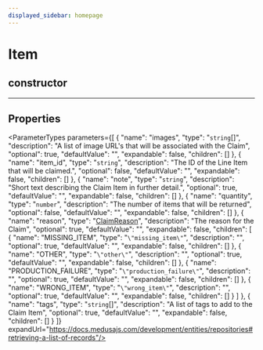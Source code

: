 ```yaml
---
displayed_sidebar: homepage
---
```



# Item

## constructor

___

## Properties

<ParameterTypes parameters={[
  {
    "name": "images",
    "type": "`string`[]",
    "description": "A list of image URL's that will be associated with the Claim",
    "optional": true,
    "defaultValue": "",
    "expandable": false,
    "children": []
  },
  {
    "name": "item_id",
    "type": "`string`",
    "description": "The ID of the Line Item that will be claimed.",
    "optional": false,
    "defaultValue": "",
    "expandable": false,
    "children": []
  },
  {
    "name": "note",
    "type": "`string`",
    "description": "Short text describing the Claim Item in further detail.",
    "optional": true,
    "defaultValue": "",
    "expandable": false,
    "children": []
  },
  {
    "name": "quantity",
    "type": "`number`",
    "description": "The number of items that will be returned",
    "optional": false,
    "defaultValue": "",
    "expandable": false,
    "children": []
  },
  {
    "name": "reason",
    "type": "[ClaimReason](../../entities/enums/entities.ClaimReason.mdx)",
    "description": "The reason for the Claim",
    "optional": true,
    "defaultValue": "",
    "expandable": false,
    "children": [
      {
        "name": "MISSING_ITEM",
        "type": "`\"missing_item\"`",
        "description": "",
        "optional": true,
        "defaultValue": "",
        "expandable": false,
        "children": []
      },
      {
        "name": "OTHER",
        "type": "`\"other\"`",
        "description": "",
        "optional": true,
        "defaultValue": "",
        "expandable": false,
        "children": []
      },
      {
        "name": "PRODUCTION_FAILURE",
        "type": "`\"production_failure\"`",
        "description": "",
        "optional": true,
        "defaultValue": "",
        "expandable": false,
        "children": []
      },
      {
        "name": "WRONG_ITEM",
        "type": "`\"wrong_item\"`",
        "description": "",
        "optional": true,
        "defaultValue": "",
        "expandable": false,
        "children": []
      }
    ]
  },
  {
    "name": "tags",
    "type": "`string`[]",
    "description": "A list of tags to add to the Claim Item",
    "optional": true,
    "defaultValue": "",
    "expandable": false,
    "children": []
  }
]} expandUrl="https://docs.medusajs.com/development/entities/repositories#retrieving-a-list-of-records"/>
